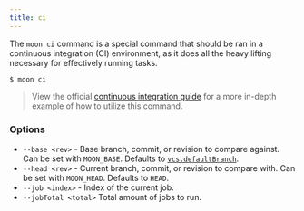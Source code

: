 ```yaml
---
title: ci
---
```


The `moon ci` command is a special command that should be ran in a continuous integration (CI)
environment, as it does all the heavy lifting necessary for effectively running tasks.

```shell
$ moon ci
```

> View the official [continuous integration guide](../guides/ci) for a more in-depth example of how
> to utilize this command.

### Options

- `--base <rev>` - Base branch, commit, or revision to compare against. Can be set with `MOON_BASE`.
  Defaults to [`vcs.defaultBranch`](../config/workspace#defaultbranch).
- `--head <rev>` - Current branch, commit, or revision to compare with. Can be set with `MOON_HEAD`.
  Defaults to `HEAD`.
- `--job <index>` - Index of the current job.
- `--jobTotal <total>` Total amount of jobs to run.
